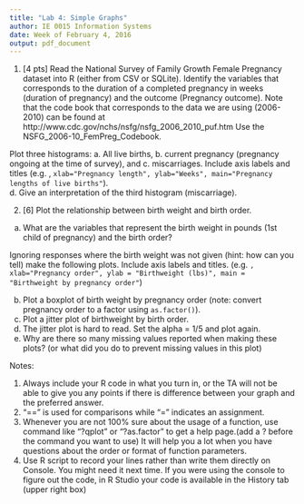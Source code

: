 ```yaml
---
title: "Lab 4: Simple Graphs"
author: IE 0015 Information Systems
date: Week of February 4, 2016 
output: pdf_document
---
```


1.  [4 pts] Read the National Survey of Family Growth Female Pregnancy dataset into R (either from CSV or SQLite). Identify the variables that corresponds to the duration of a completed pregnancy in weeks (duration of pregnancy) and the outcome (Pregnancy outcome). Note that the code book that corresponds to the data we are using (2006-2010) can be found at  http://www.cdc.gov/nchs/nsfg/nsfg_2006_2010_puf.htm Use the NSFG_2006-10_FemPreg_Codebook.

Plot three histograms: 
  a. All live births, 
  b. current pregnancy (pregnancy ongoing at the time of survey), and 
  c. miscarriages. Include axis labels and titles (e.g. , `xlab="Pregnancy length", ylab="Weeks", main="Pregnancy lengths of live births"`).  
  d. Give an interpretation of the third histogram (miscarriage).


2. [6] Plot the relationship between birth weight and birth order.
  a.  What are the variables that represent the birth weight in pounds (1st child of pregnancy) and the birth order?

Ignoring responses where the birth weight was not given (hint: how can you tell) make the following plots. Include axis labels and titles. (e.g. `, xlab="Pregnancy order", ylab = "Birthweight (lbs)", main = "Birthweight by pregnancy order"`)

  b.  Plot a boxplot of birth weight by pregnancy order (note: convert pregnancy order to a factor using `as.factor()`).
  c.  Plot a jitter plot of birthweight by birth order.
  d.  The jitter plot is hard to read. Set the alpha = 1/5 and plot again.
  e.  Why are there so many missing values reported when making these plots? (or what did you do to prevent missing values in this plot)
  
Notes:

1. Always include your R code in what you turn in, or the TA will not be able to give you any points if there is difference between your graph and the preferred answer. 
2. "==" is used for comparisons while "=" indicates an assignment. 
3. Whenever you are not 100% sure about the usage of a function, use command like "?qplot" or "?as.factor" to get a help page.(add a ? before the command you want to use) It will help you a lot when you have questions about the order or format of function parameters.
4. Use R script to record your lines rather than write them directly on Console. You might need it next time.  If you were using the console to figure out the code, in R Studio your code is available in the History tab (upper right box)
 
